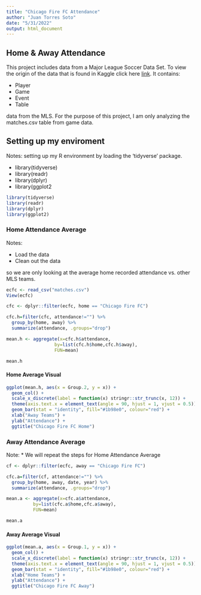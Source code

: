 ```yaml
---
title: "Chicago Fire FC Attendance"
author: "Juan Torres Soto"
date: "5/31/2022"
output: html_document
---
```


## Home & Away Attendance

This project includes data from a Major League Soccer Data Set. To view the origin of the data that is found in Kaggle click here [link](https://www.kaggle.com/datasets/josephvm/major-league-soccer-dataset). It contains:

* Player
* Game
* Event
* Table

data from the MLS. For the purpose of this project, I am only analyzing the matches.csv table from game data. 


## Setting up my enviroment
Notes: setting up my R environment by loading the 'tidyverse' package.

* library(tidyverse)
* library(readr)
* library(dplyr)
* library(ggplot2

```r
library(tidyverse)
library(readr)
library(dplyr)
library(ggplot2)
```


### Home Attendance Average
Notes:

* Load the data
* Clean out the data 

so we are only looking at the average home recorded attendance vs. other MLS teams. 


```r
ecfc <- read_csv("matches.csv")
View(ecfc) 

cfc <- dplyr::filter(ecfc, home == "Chicago Fire FC")

cfc.h=filter(cfc, attendance!="") %>% 
  group_by(home, away) %>%
  summarize(attendance, .groups="drop")

mean.h <- aggregate(x=cfc.h$attendance,
                  by=list(cfc.h$home,cfc.h$away),
                  FUN=mean) 
```

```r
mean.h
```

#### Home Average Visual 

```r
ggplot(mean.h, aes(x = Group.2, y = x)) +
  geom_col() +
  scale_x_discrete(label = function(x) stringr::str_trunc(x, 12)) +
  theme(axis.text.x = element_text(angle = 90, hjust = 1, vjust = 0.5)) +
  geom_bar(stat = "identity", fill="#1b98e0", colour="red") +
  xlab("Away Teams") +
  ylab("Attendance") + 
  ggtitle("Chicago Fire FC Home")
```





### Away Attendance Average  
Note: 
* We will repeat the steps for Home Attendance Average

```r
cf <- dplyr::filter(ecfc, away == "Chicago Fire FC")

cfc.a=filter(cf, attendance!="") %>%
  group_by(home, away, date, year) %>%
  summarize(attendance, .groups="drop")

mean.a <- aggregate(x=cfc.a$attendance,
          by=list(cfc.a$home,cfc.a$away),
          FUN=mean) 
```


```r
mean.a
```

#### Away Average Visual 

```r
ggplot(mean.a, aes(x = Group.1, y = x)) +
  geom_col() +
  scale_x_discrete(label = function(x) stringr::str_trunc(x, 12)) +
  theme(axis.text.x = element_text(angle = 90, hjust = 1, vjust = 0.5)) +
  geom_bar(stat = "identity", fill="#1b98e0", colour="red") +
  xlab("Home Teams") +
  ylab("Attendance") + 
  ggtitle("Chicago Fire FC Away")
```


